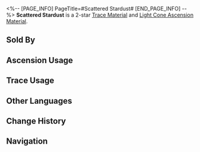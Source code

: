 <%-- [PAGE_INFO]
PageTitle=#Scattered Stardust#
[END_PAGE_INFO] --%>
{{Item Infobox
|id          = 110211
|image       = Item Scattered Stardust.png
|type        = Trace Material
|type2       = Light Cone Ascension Material
|invCategory = Upgrade Materials
|rarity      = 2
|effect      = 
|description = The dust that falls from the Amber Lord's body when they swing the divine hammer. Used to level up Traces slightly for {{Color|h|Preservation}} characters.
|source1     = [[Calyx: Clock Studios Theme Park]]
|source2     = [[Embers Exchange]]
|source3     = [[Omni-Synthesizer]] &mdash; Material Exchange
}}
{{Description|The guards at Pier Point have never left their posts on Qlipoth's orbit, simply waiting for a miracle that only occurs once in decades or even centuries &mdash; How stardust splutters up like countless raindrops the moment the giant hammer falls.<br /><br />''"The stardust are simply insignificant dust to the Amber Lord, but to us, every speck of it contains the essence of Preservation."''}}
'''Scattered Stardust''' is a 2-star [[Trace Material]] and [[Light Cone Ascension Material]].

==Sold By==
{{Shop Availability}}

==Ascension Usage==
{{Ascension Usage}}

==Trace Usage==
{{Trace Usage}}

==Other Languages==
{{Other Languages
|en   = Scattered Stardust
|zhs  = 散逸星砂
|zht  = 散逸星砂
|ja   = 散らばった星の砂
|ko   = 흩어진 별모래
|es   = Polvo estelar disperso
|fr   = Poussière d'étoiles éparse
|ru   = Рассеянная звёздная пыль
|th   = Scattered Stardust
|vi   = Bụi Sao Phân Tán
|de   = Verstreuter Sternenstaub
|id   = Scattered Stardust
|pt   = Poeira Estelar Dispersa
}}

==Change History==
{{Change History|2.1}}

==Navigation==
{{Upgrade Material Navbox}}